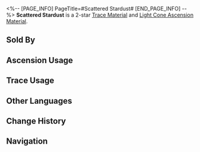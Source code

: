 <%-- [PAGE_INFO]
PageTitle=#Scattered Stardust#
[END_PAGE_INFO] --%>
{{Item Infobox
|id          = 110211
|image       = Item Scattered Stardust.png
|type        = Trace Material
|type2       = Light Cone Ascension Material
|invCategory = Upgrade Materials
|rarity      = 2
|effect      = 
|description = The dust that falls from the Amber Lord's body when they swing the divine hammer. Used to level up Traces slightly for {{Color|h|Preservation}} characters.
|source1     = [[Calyx: Clock Studios Theme Park]]
|source2     = [[Embers Exchange]]
|source3     = [[Omni-Synthesizer]] &mdash; Material Exchange
}}
{{Description|The guards at Pier Point have never left their posts on Qlipoth's orbit, simply waiting for a miracle that only occurs once in decades or even centuries &mdash; How stardust splutters up like countless raindrops the moment the giant hammer falls.<br /><br />''"The stardust are simply insignificant dust to the Amber Lord, but to us, every speck of it contains the essence of Preservation."''}}
'''Scattered Stardust''' is a 2-star [[Trace Material]] and [[Light Cone Ascension Material]].

==Sold By==
{{Shop Availability}}

==Ascension Usage==
{{Ascension Usage}}

==Trace Usage==
{{Trace Usage}}

==Other Languages==
{{Other Languages
|en   = Scattered Stardust
|zhs  = 散逸星砂
|zht  = 散逸星砂
|ja   = 散らばった星の砂
|ko   = 흩어진 별모래
|es   = Polvo estelar disperso
|fr   = Poussière d'étoiles éparse
|ru   = Рассеянная звёздная пыль
|th   = Scattered Stardust
|vi   = Bụi Sao Phân Tán
|de   = Verstreuter Sternenstaub
|id   = Scattered Stardust
|pt   = Poeira Estelar Dispersa
}}

==Change History==
{{Change History|2.1}}

==Navigation==
{{Upgrade Material Navbox}}